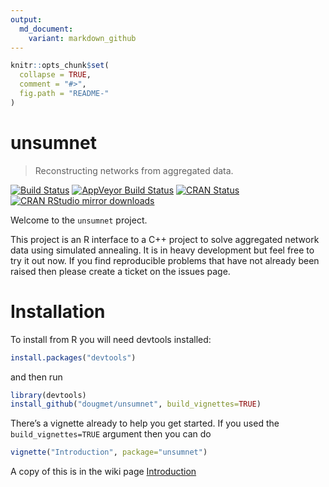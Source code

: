 ```yaml
---
output:
  md_document:
    variant: markdown_github
---
```


<!-- README.md is generated from README.Rmd. Please edit that file -->

```r
knitr::opts_chunk$set(
  collapse = TRUE,
  comment = "#>",
  fig.path = "README-"
)
```

# unsumnet

> Reconstructing networks from aggregated data.

[![Build Status](https://travis-ci.org/dougmet/unsumnet.svg?branch=master)](https://travis-ci.org/dougmet/unsumnet)
[![AppVeyor Build Status](https://ci.appveyor.com/api/projects/status/github/dougmet/unsumnet?branch=master&svg=true)](https://ci.appveyor.com/project/dougmet/unsumnet)
[![CRAN Status](http://www.r-pkg.org/badges/version/radarchart)](http://www.r-pkg.org/pkg/radarchart)
[![CRAN RStudio mirror downloads](http://cranlogs.r-pkg.org/badges/radarchart)](http://www.r-pkg.org/pkg/radarchart)

Welcome to the `unsumnet` project.

This project is an R interface to a C++ project to solve aggregated network data using simulated annealing. It is in heavy development but feel free to try it out now. If you find reproducible problems that have not already been raised then please create a ticket on the issues page.

# Installation

To install from R you will need devtools installed:
```r
install.packages("devtools")
```

and then run

```r
library(devtools)
install_github("dougmet/unsumnet", build_vignettes=TRUE)
```

There's a vignette already to help you get started. If you used the `build_vignettes=TRUE` argument then you can do

```r
vignette("Introduction", package="unsumnet")
```

A copy of this is in the wiki page [Introduction](https://github.com/dougmet/unsumnet/wiki/Introduction)




